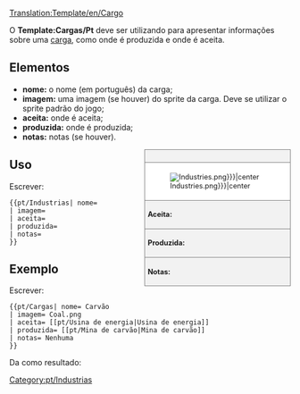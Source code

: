 <noinclude>[[Translation:Template/en/Cargo]]</noinclude><noinclude>

O '''Template:Cargas/Pt''' deve ser utilizando para apresentar informações sobre uma [[pt/Carga|carga]], como onde é produzida e onde é aceita.

== Elementos ==

* '''nome:''' o nome (em português) da carga;
* '''imagem:''' uma imagem (se houver) do sprite da carga. Deve se utilizar o sprite padrão do jogo;
* '''aceita:''' onde é aceita;
* '''produzida:''' onde é produzida;
* '''notas:''' notas (se houver).

</noinclude><!--
--><div style="float:right; width:260px; font-size:90%; border:1px solid gray; background-color:#f2f2f2; margin-left:10px; margin-bottom:10px">
<div style="text-align:center; border-bottom:1px solid gray; padding:5px"><strong>{{{nome}}}</strong></div>
<div style="background-color:white; padding:5px">[[Image:{{{imagem|Industries.png}}}|center]]</div>
<div style="border-top:1px solid gray; padding:5px"><strong>Aceita:</strong> {{{aceita}}}</div>
<div style="border-top:1px solid gray; padding:5px"><strong>Produzida:</strong> {{{produz}}}</div>
<div style="border-top:1px solid gray; padding:5px"><strong>Notas:</strong> {{{notas|Nenhuma}}}</div>
</div><noinclude>

==Uso==
Escrever:
<pre>{{pt/Industrias| nome=
| imagem=
| aceita=
| produzida=
| notas=
}}</pre>

== Exemplo ==

Escrever:

<pre>{{pt/Cargas| nome= Carvão
| imagem= Coal.png
| aceita= [[pt/Usina de energia|Usina de energia]]
| produzida= [[pt/Mina de carvão|Mina de carvão]]
| notas= Nenhuma
}}</pre>

Da como resultado:

{{pt/Cargas| nome=Carvão
| imagem=Coal.png
| aceita=[[pt/Usina de energia|Usina de energia]]
| produzida=[[pt/Mina de carvão|Mina de carvão]]
| notas=Nenhuma
}}

</noinclude><includeonly>

[[Category:pt/Industrias]]</includeonly>